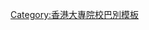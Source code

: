 {{Userbox
  |id=PolyU<br>HKCC
  |id-c=#6f6f6f
  |info=這個用戶是'''[[香港理工大學|<font color="#FFF">香港理工大學</font>]][[香港專上學院|<font color="#FFF">香港專上學院</font>]]'''的校友、學生或教職員。
  |info-c=#92102a
  |info-s=10
  |info-fc=#FFFFFF
  |border-c=#6f6f6f
}}<includeonly>[[Category:香港理工大學維基人|{{PAGENAME}}]]</includeonly>
<noinclude>
<p style="clear: both; padding-top: 2em">
[[Category:香港大專院校巴別模板]]
</noinclude>